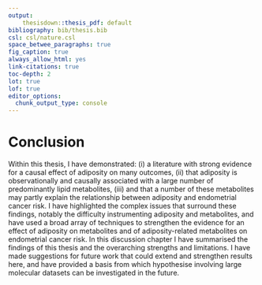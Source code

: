 ```yaml
---
output: 
    thesisdown::thesis_pdf: default
bibliography: bib/thesis.bib
csl: csl/nature.csl
space_betwee_paragraphs: true
fig_caption: true
always_allow_html: yes
link-citations: true
toc-depth: 2
lot: true
lof: true
editor_options: 
  chunk_output_type: console
---
```


# Conclusion {-}
Within this thesis, I have demonstrated: (i) a literature with strong evidence for a causal effect of adiposity on many outcomes, (ii) that adiposity is observationally and causally associated with a large number of predominantly lipid metabolites, (iii) and that a number of these metabolites may partly explain the relationship between adiposity and endometrial cancer risk. I have highlighted the complex issues that surround these findings, notably the difficulty instrumenting adiposity and metabolites, and have used a broad array of techniques to strengthen the evidence for an effect of adiposity on metabolites and of adiposity-related metabolites on endometrial cancer risk. In this discussion chapter I have summarised the findings of this thesis and the overarching strengths and limitations. I have made suggestions for future work that could extend and strengthen results here, and have provided a basis from which hypothesise involving large molecular datasets can be investigated in the future. \par

\newpage